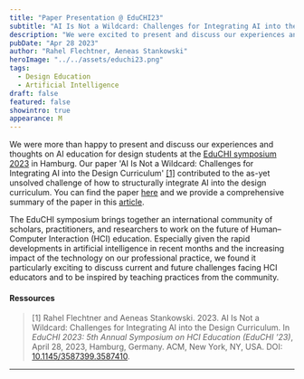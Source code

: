 ```yaml
---
title: "Paper Presentation @ EduCHI23"
subtitle: "AI Is Not a Wildcard: Challenges for Integrating AI into the Design Curriculum"
description: "We were excited to present and discuss our experiences and thoughts on AI education for design students at the 2023 EduCHI Symposium on April 28. Our paper, 'AI Is Not a Wildcard: Challenges for Integrating AI into the Design Curriculum,' contributes to the as-yet unresolved challenge of how to structurally integrate AI into the design curriculum."
pubDate: "Apr 28 2023"
author: "Rahel Flechtner, Aeneas Stankowski"
heroImage: "../../assets/educhi23.png"
tags:
  - Design Education
  - Artificial Intelligence
draft: false
featured: false
showintro: true
appearance: M
---
```


We were more than happy to present and discuss our experiences and thoughts on AI education for design students at the [EduCHI symposium 2023](https://educhi2023.hcilivingcurriculum.org/) in Hamburg. Our paper 'AI Is Not a Wildcard: Challenges for Integrating AI into the Design Curriculum' [\[1\]](#ressources) contributed to the as-yet unsolved challenge of how to structurally integrate AI into the design curriculum. You can find the paper [here](https://dl.acm.org/doi/10.1145/3587399.3587410) and we provide a comprehensive summary of the paper in this [article](https://ai-d-lab.github.io/blog/ai_is_not_a_wildcard/).

The EduCHI symposium brings together an international community of scholars, practitioners, and researchers to work on the future of Human–Computer Interaction (HCI) education. Especially given the rapid developments in artificial intelligence in recent months and the increasing impact of the technology on our professional practice, we found it particularly exciting to discuss current and future challenges facing HCI educators and to be inspired by teaching practices from the community.

#### Ressources

> [1] Rahel Flechtner and Aeneas Stankowski. 2023. AI Is Not a Wildcard: Challenges for Integrating AI into the Design Curriculum. In _EduCHI 2023: 5th Annual Symposium on HCI Education (EduCHI ’23)_, April 28, 2023, Hamburg, Germany. ACM, New York, NY, USA. DOI: [10.1145/3587399.3587410](https://doi.org/10.1145/3587399.3587410).

---
